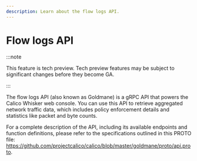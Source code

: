 ```yaml
---
description: Learn about the flow logs API.
---
```


# Flow logs API

:::note

This feature is tech preview. Tech preview features may be subject to significant changes before they become GA.

:::

The flow logs API (also known as Goldmane) is a gRPC API that powers the Calico Whisker web console.
You can use this API to retrieve aggregated network traffic data, which includes policy enforcement details and statistics like packet and byte counts.

For a complete description of the API, including its available endpoints and function definitions, please refer to the specifications outlined in this PROTO file: https://github.com/projectcalico/calico/blob/master/goldmane/proto/api.proto.
